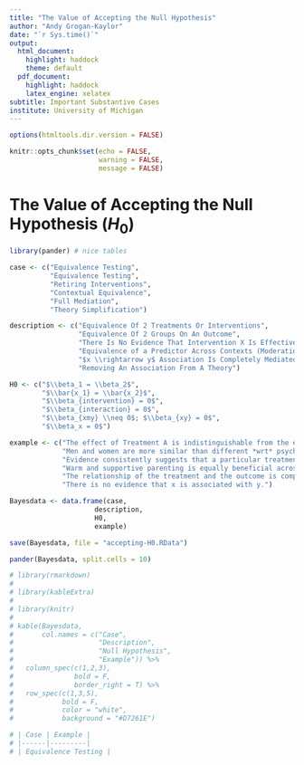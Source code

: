 ---
title: "The Value of Accepting the Null Hypothesis"
author: "Andy Grogan-Kaylor"
date: "`r Sys.time()`"
output:
  html_document:
    highlight: haddock
    theme: default
  pdf_document: 
    highlight: haddock
    latex_engine: xelatex
subtitle: Important Substantive Cases
institute: University of Michigan
---

```{r setup, include=FALSE}

options(htmltools.dir.version = FALSE)

knitr::opts_chunk$set(echo = FALSE,
                      warning = FALSE,
                      message = FALSE)

```

# The Value of Accepting the Null Hypothesis ($H_0$)

```{r}

library(pander) # nice tables

case <- c("Equivalence Testing",
          "Equivalence Testing",
          "Retiring Interventions",
          "Contextual Equivalence",
          "Full Mediation",
          "Theory Simplification")

description <- c("Equivalence Of 2 Treatments Or Interventions",
                 "Equivalence Of 2 Groups On An Outcome",
                 "There Is No Evidence That Intervention X Is Effective",
                 "Equivalence of a Predictor Across Contexts (Moderation)",
                 "$x \\rightarrow y$ Association Is Completely Mediated; No Direct Effect",
                 "Removing An Association From A Theory")

H0 <- c("$\\beta_1 = \\beta_2$",
        "$\\bar{x_1} = \\bar{x_2}$",
        "$\\beta_{intervention} = 0$",
        "$\\beta_{interaction} = 0$",
        "$\\beta_{xmy} \\neq 0$; $\\beta_{xy} = 0$",
        "$\\beta_x = 0$")

example <- c("The effect of Treatment A is indistinguishable from the effect of Treatment B (especially important if one treatment is much more expensive, or time consuming than another).",
             "Men and women are more similar than different *wrt* psychological processes (Hyde).", 
             "Evidence consistently suggests that a particular treatment has near zero effect.",
             "Warm and supportive parenting is equally beneficial across different contexts or countries.",
             "The relationship of the treatment and the outcome is completely mediated by mechanism *m*.",
             "There is no evidence that x is associated with y.")

Bayesdata <- data.frame(case, 
                     description,
                     H0,
                     example)

save(Bayesdata, file = "accepting-H0.RData")

pander(Bayesdata, split.cells = 10)

# library(rmarkdown)
# 
# library(kableExtra)
# 
# library(knitr)
# 
# kable(Bayesdata,
#       col.names = c("Case",
#                     "Description",
#                     "Null Hypothesis",
#                     "Example")) %>%
#   column_spec(c(1,2,3), 
#               bold = F, 
#               border_right = T) %>%
#   row_spec(c(1,3,5), 
#            bold = F, 
#            color = "white", 
#            background = "#D7261E")

```

```{r, echo=FALSE, eval=FALSE}

# | Case | Example |
# |------|---------|
# | Equivalence Testing |

```







